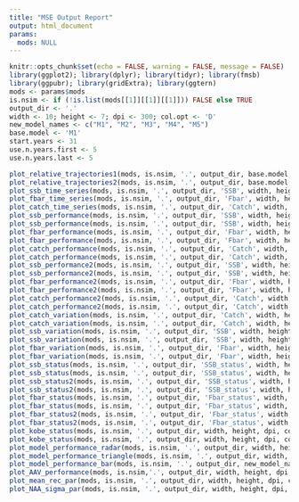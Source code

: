 ```yaml
---
title: "MSE Output Report"
output: html_document
params:
  mods: NULL
---
```


```r
knitr::opts_chunk$set(echo = FALSE, warning = FALSE, message = FALSE)
library(ggplot2); library(dplyr); library(tidyr); library(fmsb)
library(ggpubr); library(gridExtra); library(ggtern)
mods <- params$mods
is.nsim <- if (!is.list(mods[[1]][[1]][[1]])) FALSE else TRUE
output_dir <- '.'
width <- 10; height <- 7; dpi <- 300; col.opt <- 'D'
new_model_names <- c("M1", "M2", "M3", "M4", "M5")
base.model <- 'M1'
start.years <- 31
use.n.years.first <- 5
use.n.years.last <- 5
```

```r
plot_relative_trajectories1(mods, is.nsim, '.', output_dir, base.model, new_model_names, width, height, dpi, col.opt)
plot_relative_trajectories2(mods, is.nsim, '.', output_dir, base.model, new_model_names, width, height, dpi, col.opt)
plot_ssb_time_series(mods, is.nsim, '.', output_dir, 'SSB', width, height, dpi, col.opt, new_model_names)
plot_fbar_time_series(mods, is.nsim, '.', output_dir, 'Fbar', width, height, dpi, col.opt, new_model_names)
plot_catch_time_series(mods, is.nsim, '.', output_dir, 'Catch', width, height, dpi, col.opt, new_model_names)
plot_ssb_performance(mods, is.nsim, '.', output_dir, 'SSB', width, height, dpi, col.opt, new_model_names, use.n.years.last)
plot_ssb_performance(mods, is.nsim, '.', output_dir, 'SSB', width, height, dpi, col.opt, new_model_names, use.n.years.last, base.model)
plot_fbar_performance(mods, is.nsim, '.', output_dir, 'Fbar', width, height, dpi, col.opt, new_model_names, use.n.years.last)
plot_fbar_performance(mods, is.nsim, '.', output_dir, 'Fbar', width, height, dpi, col.opt, new_model_names, use.n.years.last, base.model)
plot_catch_performance(mods, is.nsim, '.', output_dir, 'Catch', width, height, dpi, col.opt, new_model_names, use.n.years.last)
plot_catch_performance(mods, is.nsim, '.', output_dir, 'Catch', width, height, dpi, col.opt, new_model_names, use.n.years.last, base.model)
plot_ssb_performance2(mods, is.nsim, '.', output_dir, 'SSB', width, height, dpi, col.opt, new_model_names, use.n.years.first, start.years)
plot_ssb_performance2(mods, is.nsim, '.', output_dir, 'SSB', width, height, dpi, col.opt, new_model_names, use.n.years.first, start.years, base.model)
plot_fbar_performance2(mods, is.nsim, '.', output_dir, 'Fbar', width, height, dpi, col.opt, new_model_names, use.n.years.first, start.years)
plot_fbar_performance2(mods, is.nsim, '.', output_dir, 'Fbar', width, height, dpi, col.opt, new_model_names, use.n.years.first, start.years, base.model)
plot_catch_performance2(mods, is.nsim, '.', output_dir, 'Catch', width, height, dpi, col.opt, new_model_names, use.n.years.first, start.years)
plot_catch_performance2(mods, is.nsim, '.', output_dir, 'Catch', width, height, dpi, col.opt, new_model_names, use.n.years.first, start.years, base.model)
plot_catch_variation(mods, is.nsim, '.', output_dir, 'Catch', width, height, dpi, col.opt, new_model_names)
plot_catch_variation(mods, is.nsim, '.', output_dir, 'Catch', width, height, dpi, col.opt, new_model_names, base.model)
plot_ssb_variation(mods, is.nsim, '.', output_dir, 'SSB', width, height, dpi, col.opt, new_model_names)
plot_ssb_variation(mods, is.nsim, '.', output_dir, 'SSB', width, height, dpi, col.opt, new_model_names, base.model)
plot_fbar_variation(mods, is.nsim, '.', output_dir, 'Fbar', width, height, dpi, col.opt, new_model_names)
plot_fbar_variation(mods, is.nsim, '.', output_dir, 'Fbar', width, height, dpi, col.opt, new_model_names, base.model)
plot_ssb_status(mods, is.nsim, '.', output_dir, 'SSB_status', width, height, dpi, col.opt, new_model_names, use.n.years.last, base.model = NULL)
plot_ssb_status(mods, is.nsim, '.', output_dir, 'SSB_status', width, height, dpi, col.opt, new_model_names, use.n.years.last, base.model, plot_prob = FALSE)
plot_ssb_status2(mods, is.nsim, '.', output_dir, 'SSB_status', width, height, dpi, col.opt, new_model_names, use.n.years.first, start.years, base.model = NULL)
plot_ssb_status2(mods, is.nsim, '.', output_dir, 'SSB_status', width, height, dpi, col.opt, new_model_names, use.n.years.first, start.years, base.model, plot_prob = FALSE)
plot_fbar_status(mods, is.nsim, '.', output_dir, 'Fbar_status', width, height, dpi, col.opt, new_model_names, use.n.years.last, base.model = NULL)
plot_fbar_status(mods, is.nsim, '.', output_dir, 'Fbar_status', width, height, dpi, col.opt, new_model_names, use.n.years.last, base.model, plot_prob = FALSE)
plot_fbar_status2(mods, is.nsim, '.', output_dir, 'Fbar_status', width, height, dpi, col.opt, new_model_names, use.n.years.first, start.years, base.model = NULL)
plot_fbar_status2(mods, is.nsim, '.', output_dir, 'Fbar_status', width, height, dpi, col.opt, new_model_names, use.n.years.first, start.years, base.model, plot_prob = FALSE)
plot_kobe_status(mods, is.nsim, '.', output_dir, width, height, dpi, col.opt, new_model_names, use.n.years.last, show_density = FALSE)
plot_kobe_status(mods, is.nsim, '.', output_dir, width, height, dpi, col.opt, new_model_names, use.n.years.last, show_density = TRUE)
plot_model_performance_radar(mods, is.nsim, '.', output_dir, width, height, dpi, col.opt, use.n.years.first, use.n.years.last, start.years, new_model_names)
plot_model_performance_triangle(mods, is.nsim, '.', output_dir, width, height, dpi, new_model_names, col.opt, use.n.years.first, use.n.years.last, start.years)
plot_model_performance_bar(mods, is.nsim, '.', output_dir, new_model_names, width, height, dpi, col.opt, use.n.years.first, use.n.years.last, start.years)
plot_AAV_performance(mods, is.nsim,'.', output_dir, width, height, dpi, new_model_names, col.opt)
plot_mean_rec_par(mods, is.nsim, '.', output_dir, width, height, dpi, col.opt, new_model_names)
plot_NAA_sigma_par(mods, is.nsim, '.', output_dir, width, height, dpi, col.opt, new_model_names)
```
